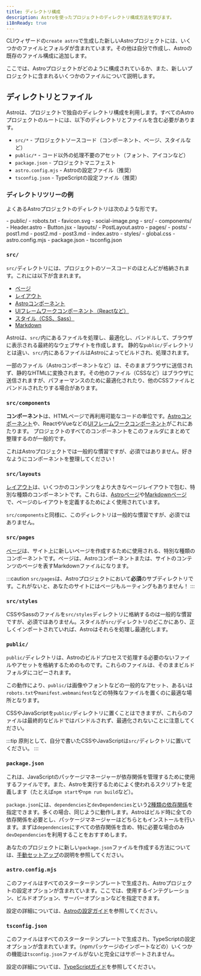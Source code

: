 ```yaml
---
title: ディレクトリ構成
description: Astroを使ったプロジェクトのディレクトリ構成方法を学びます。
i18nReady: true
---
```


CLIウィザードの`create astro`で生成した新しいAstroプロジェクトには、いくつかのファイルとフォルダが含まれています。その他は自分で作成し、Astroの既存のファイル構成に追加します。

ここでは、Astroプロジェクトがどのように構成されているか、また、新しいプロジェクトに含まれるいくつかのファイルについて説明します。

## ディレクトリとファイル

Astroは、プロジェクトで独自のディレクトリ構成を利用します。すべてのAstroプロジェクトのルートには、以下のディレクトリとファイルを含む必要があります。

- `src/*` - プロジェクトソースコード（コンポーネント、ページ、スタイルなど）
- `public/*` - コード以外の処理不要のアセット（フォント、アイコンなど）
- `package.json` - プロジェクトマニフェスト
- `astro.config.mjs` - Astroの設定ファイル（推奨）
- `tsconfig.json` - TypeScriptの設定ファイル（推奨）

### ディレクトリツリーの例

よくあるAstroプロジェクトのディレクトリは次のような形です。

<FileTree>
- public/
  - robots.txt
  - favicon.svg
  - social-image.png
- src/
  - components/
    - Header.astro
    - Button.jsx
  - layouts/
    - PostLayout.astro
  - pages/
    - posts/
      - post1.md
      - post2.md
      - post3.md
    - index.astro
  - styles/
    - global.css
- astro.config.mjs
- package.json
- tsconfig.json
</FileTree>

### `src/`

`src/`ディレクトリには、プロジェクトのソースコードのほとんどが格納されます。これには以下が含まれます。

- [ページ](/ja/core-concepts/astro-pages/)
- [レイアウト](/ja/core-concepts/layouts/)
- [Astroコンポーネント](/ja/core-concepts/astro-components/)
- [UIフレームワークコンポーネント（Reactなど）](/ja/core-concepts/framework-components/)
- [スタイル（CSS、Sass）](/ja/guides/styling/)
- [Markdown](/ja/guides/markdown-content/)

Astroは、`src/`内にあるファイルを処理し、最適化し、バンドルして、ブラウザに表示される最終的なウェブサイトを作成します。 静的な`public/`ディレクトリとは違い、`src/`内にあるファイルはAstroによってビルドされ、処理されます。

一部のファイル（Astroコンポーネントなど）は、そのままブラウザに送信されず、静的なHTMLに変換されます。その他のファイル（CSSなど）はブラウザに送信されますが、パフォーマンスのために最適化されたり、他のCSSファイルとバンドルされたりする場合があります。

### `src/components`

**コンポーネント**は、HTMLページで再利用可能なコードの単位です。[Astroコンポーネント](/ja/core-concepts/astro-components/)や、ReactやVueなどの[UIフレームワークコンポーネント](/ja/core-concepts/framework-components/)がこれにあたります。 プロジェクトのすべてのコンポーネントをこのフォルダにまとめて整理するのが一般的です。

これはAstroプロジェクトでは一般的な慣習ですが、必須ではありません。好きなようにコンポーネントを整理してください！

### `src/layouts`

[レイアウト](/ja/core-concepts/layouts/)は、いくつかのコンテンツをより大きなページレイアウトで包む、特別な種類のコンポーネントです。これらは、[Astroページ](/ja/core-concepts/astro-pages/)や[Markdownページ](/ja/guides/markdown-content/)で、ページのレイアウトを定義するためによく使用されています。

`src/components`と同様に、このディレクトリは一般的な慣習ですが、必須ではありません。

### `src/pages`

[ページ](/ja/core-concepts/astro-pages/)は、サイト上に新しいページを作成するために使用される、特別な種類のコンポーネントです。ページは、Astroコンポーネントまたは、サイトのコンテンツのページを表すMarkdownファイルになります。

:::caution
`src/pages`は、Astroプロジェクトにおいて**必須**のサブディレクトリです。これがないと、あなたのサイトにはページもルーティングもありません！
:::

### `src/styles`

CSSやSassのファイルを`src/styles`ディレクトリに格納するのは一般的な慣習ですが、必須ではありません。スタイルが`src/`ディレクトリのどこかにあり、正しくインポートされていれば、Astroはそれらを処理し最適化します。

### `public/`

`public/`ディレクトリは、Astroのビルドプロセスで処理する必要のないファイルやアセットを格納するためのものです。これらのファイルは、そのままビルドフォルダにコピーされます。

この動作により、`public/`は画像やフォントなどの一般的なアセット、あるいは`robots.txt`や`manifest.webmanifest`などの特殊なファイルを置くのに最適な場所となります。

CSSやJavaScriptを`public/`ディレクトリに置くことはできますが、これらのファイルは最終的なビルドではバンドルされず、最適化されないことに注意してください。

:::tip
原則として、自分で書いたCSSやJavaScriptは`src/`ディレクトリに置いてください。
:::

### `package.json`

これは、JavaScriptのパッケージマネージャーが依存関係を管理するために使用するファイルです。また、Astroを実行するためによく使われるスクリプトを定義します（たとえば`npm start`や`npm run build`など）。

`package.json`には、`dependencies`と`devDependencies`という[2種類の依存関係](https://docs.npmjs.com/specifying-dependencies-and-devdependencies-in-a-package-json-file)を指定できます。多くの場合、同じように動作します。Astroはビルド時に全ての依存関係を必要とし、パッケージマネージャーはどちらともインストールを行います。まずは`dependencies`にすべての依存関係を含め、特に必要な場合のみ`devDependencies`を利用することをおすすめします。

あなたのプロジェクトに新しい`package.json`ファイルを作成する方法については、[手動セットアップ](/ja/install/manual/)の説明を参照してください。

### `astro.config.mjs`

このファイルはすべてのスターターテンプレートで生成され、Astroプロジェクトの設定オプションが含まれています。ここでは、使用するインテグレーション、ビルドオプション、サーバーオプションなどを指定できます。

設定の詳細については、[Astroの設定ガイド](/ja/reference/configuration-reference/#article)を参照してください。

### `tsconfig.json`

このファイルはすべてのスターターテンプレートで生成され、TypeScriptの設定オプションが含まれています。（npmパッケージのインポートなどの）いくつかの機能は`tsconfig.json`ファイルがないと完全にはサポートされません。

設定の詳細については、[TypeScriptガイド](/ja/guides/typescript/)を参照してください。
